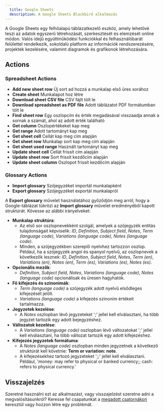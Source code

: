 ```yaml
---
  title: Google Sheets
  description: A Google Sheets Blackbird alkalmazás
---
```


<LinkCard title="Megtekintés a Github-on" target="_blank" href="https://github.com/bb-io/GoogleSheets" icon="github" />

A Google Sheets egy felhőalapú táblázatkezelő eszköz, amely lehetővé teszi az adatok egyszerű létrehozását, szerkesztését és elemzését online módon. Valós idejű együttműködési funkciókkal és felhasználóbarát felülettel rendelkezik, sokoldalú platform az információk rendszerezésére, projektek kezelésére, valamint diagramok és grafikonok létrehozására.

## Actions

### Spreadsheet Actions

- **Add new sheet row** Új sort ad hozzá a munkalap első üres sorához
- **Create sheet** Munkalapot hoz létre
- **Download sheet CSV file** CSV fájlt tölt le
- **Download spreadsheet as PDF file** Adott táblázatot PDF formátumban tölt le
- **Find sheet row** Egy oszlopcím és érték megadásával visszaadja annak a sornak a számát, ahol az adott érték található
- **Get column** Oszlopértékeket kap meg
- **Get range** Adott tartományt kap meg
- **Get sheet cell** Cellát kap meg cím alapján
- **Get sheet row** Munkalap sort kap meg cím alapján
- **Get sheet used range** Használt tartományt kap meg
- **Update sheet cell** Cellát frissít cím alapján
- **Update sheet row** Sort frissít kezdőcím alapján
- **Update sheet column** Oszlopot frissít kezdőcím alapján

### Glossary Actions

- **Import glossary** Szójegyzéket importál munkalapként
- **Export glossary** Szójegyzéket exportál munkalapról

A **Export glossary** művelet használatához győződjön meg arról, hogy a Google-táblázat tükrözi az **Import glossary** művelet eredményéből kapott struktúrát. Kövesse az alábbi irányelveket:

- **Munkalap struktúra**:
    - Az első sor oszlopnevekként szolgál, amelyek a szójegyzék entitás tulajdonságait képviselik: _ID_, _Definition_, _Subject field_, _Notes_, _Term (language code)_, _Variations (language code)_, _Notes (language code)_.
    - Minden, a szójegyzékben szereplő nyelvhez tartozzon oszlop. Például, ha a szójegyzék angol és spanyol nyelvű, az oszlopnevek a következők lesznek: _ID_, _Definition_, _Subject field_, _Notes_, _Term (en)_, _Variations (en)_, _Notes (en)_, _Term (es)_, _Variations (es)_, _Notes (es)_.
- **Opcionális mezők**:
    - _Definition_, _Subject field_, _Notes_, _Variations (language code)_, _Notes (language code)_ opcionálisak és üresen hagyhatók.
- **Fő kifejezés és szinonimák**:
    - _Term (language code)_ a szójegyzék adott nyelvű elsődleges kifejezését jelöli.
    - _Variations (language code)_ a kifejezés szinonim értékeit tartalmazza.
- **Jegyzetek kezelése**:
    - A _Notes_ oszlopban lévő jegyzeteket ';' jellel kell elválasztani, ha több jegyzet tartozik egy adott bejegyzéshez.
- **Változatok kezelése**:
    - A _Variations (language code)_ oszlopban lévő változatokat ';' jellel kell elválasztani, ha több változat tartozik egy adott kifejezéshez.
- **Kifejezés jegyzetek formátuma**:
    - A _Notes (language code)_ oszlopban minden jegyzetnek a következő struktúrát kell követnie: **Term or variation: note**.
    - A kifejezésekhez tartozó jegyzeteket ';;' jellel kell elválasztani. Például, 'money: may refer to physical or banked currency;; cash: refers to physical currency.'

## Visszajelzés

Szeretné használni ezt az alkalmazást, vagy visszajelzést szeretne adni a megvalósításunkról? Keresse fel csapatunkat a [megadott csatornákon](https://www.blackbird.io/) keresztül vagy hozzon létre egy problémát.